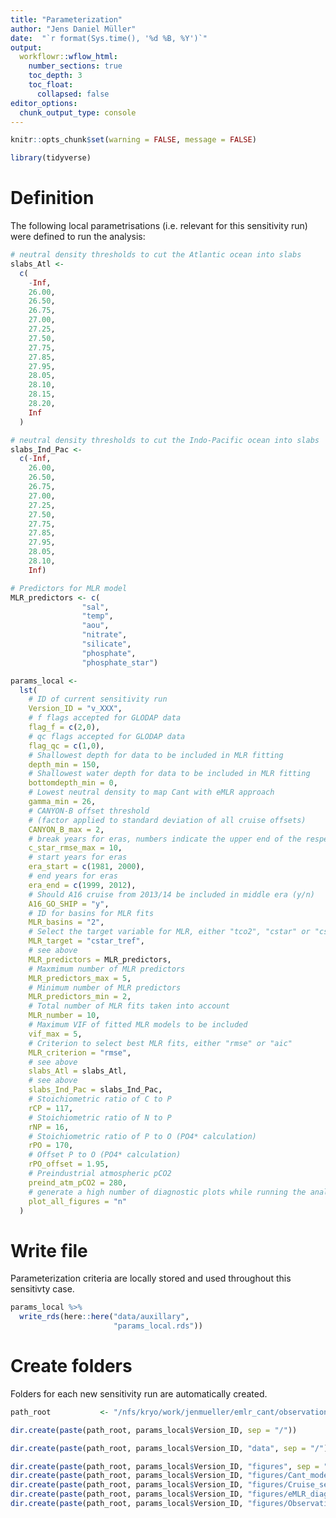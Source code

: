 ```yaml
---
title: "Parameterization"
author: "Jens Daniel Müller"
date:  "`r format(Sys.time(), '%d %B, %Y')`"
output: 
  workflowr::wflow_html:
    number_sections: true
    toc_depth: 3
    toc_float:
      collapsed: false
editor_options:
  chunk_output_type: console
---
```


```r
knitr::opts_chunk$set(warning = FALSE, message = FALSE)
```

```r
library(tidyverse)
```


# Definition

The following local parametrisations (i.e. relevant for this sensitivity run) were defined to run the analysis:

```r

# neutral density thresholds to cut the Atlantic ocean into slabs
slabs_Atl <-
  c(
    -Inf,
    26.00,
    26.50,
    26.75,
    27.00,
    27.25,
    27.50,
    27.75,
    27.85,
    27.95,
    28.05,
    28.10,
    28.15,
    28.20,
    Inf
  )

# neutral density thresholds to cut the Indo-Pacific ocean into slabs
slabs_Ind_Pac <-
  c(-Inf,
    26.00,
    26.50,
    26.75,
    27.00,
    27.25,
    27.50,
    27.75,
    27.85,
    27.95,
    28.05,
    28.10,
    Inf)

# Predictors for MLR model
MLR_predictors <- c(
                "sal",
                "temp",
                "aou",
                "nitrate",
                "silicate",
                "phosphate",
                "phosphate_star")

params_local <-
  lst(
    # ID of current sensitivity run
    Version_ID = "v_XXX",
    # f flags accepted for GLODAP data
    flag_f = c(2,0),
    # qc flags accepted for GLODAP data
    flag_qc = c(1,0),
    # Shallowest depth for data to be included in MLR fitting
    depth_min = 150,
    # Shallowest water depth for data to be included in MLR fitting
    bottomdepth_min = 0,
    # Lowest neutral density to map Cant with eMLR approach
    gamma_min = 26,
    # CANYON-B offset threshold
    # (factor applied to standard deviation of all cruise offsets)
    CANYON_B_max = 2,
    # break years for eras, numbers indicate the upper end of the respective era
    c_star_rmse_max = 10,
    # start years for eras
    era_start = c(1981, 2000),
    # end years for eras
    era_end = c(1999, 2012),
    # Should A16 cruise from 2013/14 be included in middle era (y/n)
    A16_GO_SHIP = "y",
    # ID for basins for MLR fits
    MLR_basins = "2",
    # Select the target variable for MLR, either "tco2", "cstar" or "cstar_tref"
    MLR_target = "cstar_tref",
    # see above
    MLR_predictors = MLR_predictors,
    # Maxmimum number of MLR predictors
    MLR_predictors_max = 5,
    # Minimum number of MLR predictors
    MLR_predictors_min = 2,
    # Total number of MLR fits taken into account
    MLR_number = 10,
    # Maximum VIF of fitted MLR models to be included
    vif_max = 5,
    # Criterion to select best MLR fits, either "rmse" or "aic"
    MLR_criterion = "rmse",
    # see above
    slabs_Atl = slabs_Atl,
    # see above
    slabs_Ind_Pac = slabs_Ind_Pac,
    # Stoichiometric ratio of C to P
    rCP = 117,
    # Stoichiometric ratio of N to P
    rNP = 16,
    # Stoichiometric ratio of P to O (PO4* calculation)
    rPO = 170,
    # Offset P to O (PO4* calculation)
    rPO_offset = 1.95,
    # Preindustrial atmospheric pCO2
    preind_atm_pCO2 = 280,
    # generate a high number of diagnostic plots while running the analysis (y/n)
    plot_all_figures = "n"
  )


```

# Write file

Parameterization criteria are locally stored and used throughout this sensitivty case.

```r

params_local %>%
  write_rds(here::here("data/auxillary",
                       "params_local.rds"))


```

# Create folders

Folders for each new sensitivity run are automatically created.

```r

path_root           <- "/nfs/kryo/work/jenmueller/emlr_cant/observations"

dir.create(paste(path_root, params_local$Version_ID, sep = "/"))

dir.create(paste(path_root, params_local$Version_ID, "data", sep = "/"))

dir.create(paste(path_root, params_local$Version_ID, "figures", sep = "/"))
dir.create(paste(path_root, params_local$Version_ID, "figures/Cant_model_sections", sep = "/"))
dir.create(paste(path_root, params_local$Version_ID, "figures/Cruise_sections_histograms", sep = "/"))
dir.create(paste(path_root, params_local$Version_ID, "figures/eMLR_diagnostics", sep = "/"))
dir.create(paste(path_root, params_local$Version_ID, "figures/Observations_correlation", sep = "/"))

```
